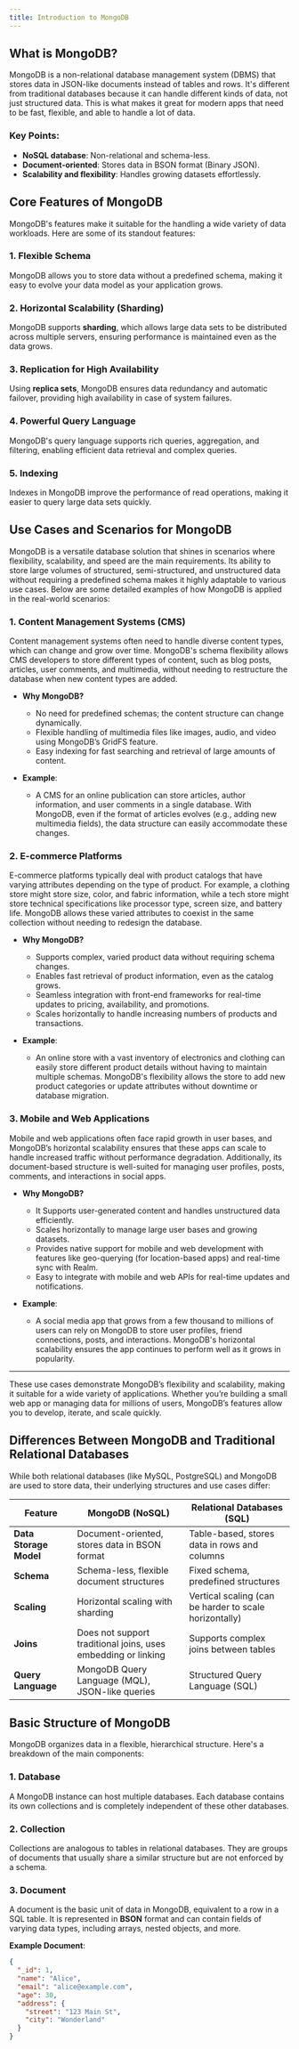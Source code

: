 ```yaml
---
title: Introduction to MongoDB
---
```


## What is MongoDB?

MongoDB is a non-relational database management system (DBMS) that stores data in JSON-like documents instead of tables and rows.
It's different from traditional databases because it can handle different kinds of data, not just structured data. This is what makes it great for modern apps that need to be fast, flexible, and able to handle a lot of data.


### Key Points:
- **NoSQL database**: Non-relational and schema-less.
- **Document-oriented**: Stores data in BSON format (Binary JSON).
- **Scalability and flexibility**: Handles growing datasets effortlessly.


## Core Features of MongoDB

MongoDB's features make it suitable for the handling a wide variety of data workloads. Here are some of its standout features:

### 1. **Flexible Schema**
MongoDB allows you to store data without a predefined schema, making it easy to evolve your data model as your application grows.

### 2. **Horizontal Scalability (Sharding)**
MongoDB supports **sharding**, which allows large data sets to be distributed across multiple servers, ensuring performance is maintained even as the data grows.

### 3. **Replication for High Availability**
Using **replica sets**, MongoDB ensures data redundancy and automatic failover, providing high availability in case of system failures.

### 4. **Powerful Query Language**
MongoDB's query language supports rich queries, aggregation, and filtering, enabling efficient data retrieval and complex queries.

### 5. **Indexing**
Indexes in MongoDB improve the performance of read operations, making it easier to query large data sets quickly.


## Use Cases and Scenarios for MongoDB

MongoDB is a versatile database solution that shines in scenarios where flexibility, scalability, and speed are the main requirements. Its ability to store large volumes of structured, semi-structured, and unstructured data without requiring a predefined schema makes it highly adaptable to various use cases. Below are some detailed examples of how MongoDB is applied in the real-world scenarios:

### 1. **Content Management Systems (CMS)**

Content management systems often need to handle diverse content types, which can change and grow over time. MongoDB's schema flexibility allows CMS developers to store different types of content, such as blog posts, articles, user comments, and multimedia, without needing to restructure the database when new content types are added.

- **Why MongoDB?** 
    - No need for predefined schemas; the content structure can change dynamically.
    - Flexible handling of multimedia files like images, audio, and video using MongoDB’s GridFS feature.
    - Easy indexing for fast searching and retrieval of large amounts of content.
  
- **Example**:
    - A CMS for an online publication can store articles, author information, and user comments in a single database. With MongoDB, even if the format of articles evolves (e.g., adding new multimedia fields), the data structure can easily accommodate these changes.

### 2. **E-commerce Platforms**

E-commerce platforms typically deal with product catalogs that have varying attributes depending on the type of product. For example, a clothing store might store size, color, and fabric information, while a tech store might store technical specifications like processor type, screen size, and battery life. MongoDB allows these varied attributes to coexist in the same collection without needing to redesign the database.

- **Why MongoDB?** 
    - Supports complex, varied product data without requiring schema changes.
    - Enables fast retrieval of product information, even as the catalog grows.
    - Seamless integration with front-end frameworks for real-time updates to pricing, availability, and promotions.
    - Scales horizontally to handle increasing numbers of products and transactions.

- **Example**:
    - An online store with a vast inventory of electronics and clothing can easily store different product details without having to maintain multiple schemas. MongoDB's flexibility allows the store to add new product categories or update attributes without downtime or database migration.


### 3. **Mobile and Web Applications**

Mobile and web applications often face rapid growth in user bases, and MongoDB’s horizontal scalability ensures that these apps can scale to handle increased traffic without performance degradation. Additionally, its document-based structure is well-suited for managing user profiles, posts, comments, and interactions in social apps.

- **Why MongoDB?**
    - It Supports user-generated content and handles unstructured data efficiently.
    - Scales horizontally to manage large user bases and growing datasets.
    - Provides native support for mobile and web development with features like geo-querying (for location-based apps) and real-time sync with Realm.
    - Easy to integrate with mobile and web APIs for real-time updates and notifications.

- **Example**:
    - A social media app that grows from a few thousand to millions of users can rely on MongoDB to store user profiles, friend connections, posts, and interactions. MongoDB's horizontal scalability ensures the app continues to perform well as it grows in popularity.

---

These use cases demonstrate MongoDB’s flexibility and scalability, making it suitable for a wide variety of applications. Whether you’re building a small web app or managing data for millions of users, MongoDB’s features allow you to develop, iterate, and scale quickly.

## Differences Between MongoDB and Traditional Relational Databases

While both relational databases (like MySQL, PostgreSQL) and MongoDB are used to store data, their underlying structures and use cases differ:

| **Feature**                | **MongoDB (NoSQL)**                                    | **Relational Databases (SQL)**                      |
|----------------------------|-------------------------------------------------------|-----------------------------------------------------|
| **Data Storage Model**      | Document-oriented, stores data in BSON format          | Table-based, stores data in rows and columns        |
| **Schema**                  | Schema-less, flexible document structures              | Fixed schema, predefined structures                 |
| **Scaling**                 | Horizontal scaling with sharding                      | Vertical scaling (can be harder to scale horizontally)|
| **Joins**                   | Does not support traditional joins, uses embedding or linking | Supports complex joins between tables               |
| **Query Language**          | MongoDB Query Language (MQL), JSON-like queries        | Structured Query Language (SQL)                     |

## Basic Structure of MongoDB

MongoDB organizes data in a flexible, hierarchical structure. Here's a breakdown of the main components:

### 1. **Database**
A MongoDB instance can host multiple databases. Each database contains its own collections and is completely independent of these other databases.

### 2. **Collection**
Collections are analogous to tables in relational databases. They are groups of documents that usually share a similar structure but are not enforced by a schema.

### 3. **Document**
A document is the basic unit of data in MongoDB, equivalent to a row in a SQL table. It is represented in **BSON** format and can contain fields of varying data types, including arrays, nested objects, and more.

**Example Document**:
```json
{
  "_id": 1,
  "name": "Alice",
  "email": "alice@example.com",
  "age": 30,
  "address": {
    "street": "123 Main St",
    "city": "Wonderland"
  }
}